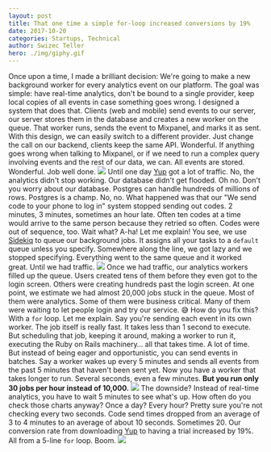```yaml
---
layout: post
title: That one time a simple for-loop increased conversions by 19%
date: 2017-10-20
categories: Startups, Technical
author: Swizec Teller
hero: ./img/giphy.gif
---
```


Once upon a time, I made a brilliant decision: We're going to make a new background worker for every analytics event on our platform. The goal was simple: have real-time analytics, don't be bound to a single provider, keep local copies of all events in case something goes wrong. I designed a system that does that. Clients (web and mobile) send events to our server, our server stores them in the database and creates a new worker on the queue. That worker runs, sends the event to Mixpanel, and marks it as sent. With this design, we can easily switch to a different provider. Just change the call on our backend, clients keep the same API. Wonderful. If anything goes wrong when talking to Mixpanel, or if we need to run a complex query involving events and the rest of our data, we can. All events are stored. Wonderful. Job well done. ![](./img/giphy.gif) Until one day [Yup](https://www.yup.com) got a lot of traffic. No, the analytics didn't stop working. Our database didn't get flooded. Oh no. Don't you worry about our database. Postgres can handle hundreds of millions of rows. Postgres is a champ. No, no. What happened was that our "We send code to your phone to log in" system stopped sending out codes. 2 minutes, 3 minutes, sometimes an hour late. Often ten codes at a time would arrive to the same person because they retried so often. Codes were out of sequence, too. Wait what? A-ha! Let me explain! You see, we use [Sidekiq](https://github.com/mperham/sidekiq) to queue our background jobs. It assigns all your tasks to a `default` queue unless you specify. Somewhere along the line, we got lazy and we stopped specifying. Everything went to the same queue and it worked great. Until we had traffic. ![](./img/backed-up-queue.png) Once we had traffic, our analytics workers filled up the queue. Users created tens of them before they even got to the login screen. Others were creating hundreds past the login screen. At one point, we estimate we had almost 20,000 jobs stuck in the queue. Most of them were analytics. Some of them were business critical. Many of them were waiting to let people login and try our service. 😅 How do you fix this? With a `for` loop. Let me explain. Say you're sending each event in its own worker. The job itself is really fast. It takes less than 1 second to execute. But scheduling that job, keeping it around, making a worker to run it, executing the Ruby on Rails machinery… all that takes time. A lot of time. But instead of being eager and opportunistic, you can send events in batches. Say a worker wakes up every 5 minutes and sends all events from the past 5 minutes that haven't been sent yet. Now you have a worker that takes longer to run. Several seconds, even a few minutes. **But you run only 30 jobs per hour instead of 10,000.** ![](./img/batched-queue.png) The downside? Instead of real-time analytics, you have to wait 5 minutes to see what's up. How often do you check those charts anyway? Once a day? Every hour? Pretty sure you're not checking every two seconds. Code send times dropped from an average of 3 to 4 minutes to an average of about 10 seconds. Sometimes 20. Our conversion rate from downloading [Yup](https://www.yup.com) to having a trial increased by 19%. All from a 5-line `for` loop. Boom. ![](./img/giphy.gif)
